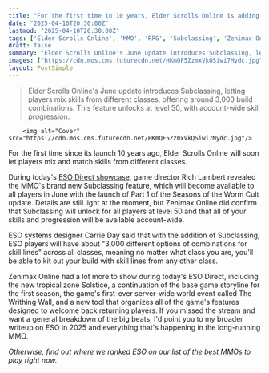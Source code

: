 ```yaml
---
title: "For the first time in 10 years, Elder Scrolls Online is adding Subclassing that'll let you kit out your build with skill lines from other classes"
date: "2025-04-10T20:30:00Z"
lastmod: "2025-04-10T20:30:00Z"
tags: ['Elder Scrolls Online', 'MMO', 'RPG', 'Subclassing', 'Zenimax Online', 'Seasons of the Worm Cult', 'PC', 'Console']
draft: false
summary: "Elder Scrolls Online's June update introduces Subclassing, letting players mix skills from different classes, offering around 3,000 build combinations.  This feature unlocks at level 50, with account-wide skill progression."
images: ["https://cdn.mos.cms.futurecdn.net/HKmQF5ZzmxVkQSiwi7Mydc.jpg"]
layout: PostSimple
---
```

> Elder Scrolls Online's June update introduces Subclassing, letting players mix skills from different classes, offering around 3,000 build combinations.  This feature unlocks at level 50, with account-wide skill progression.


        <img alt="Cover" src="https://cdn.mos.cms.futurecdn.net/HKmQF5ZzmxVkQSiwi7Mydc.jpg"/>
        
For the first time since its launch 10 years ago, Elder Scrolls Online will soon let players mix and match skills from different classes.

During today's [ESO Direct showcase](https://www.youtube.com/watch?v=6lSVd1cR8w0&rco=1), game director Rich Lambert revealed the MMO's brand new Subclassing feature, which will become available to all players in June with the launch of Part 1 of the Seasons of the Worm Cult update. Details are still light at the moment, but Zenimax Online did confirm that Subclassing will unlock for all players at level 50 and that all of your skills and progression will be available account-wide.

ESO systems designer Carrie Day said that with the addition of Subclassing, ESO players will have about "3,000 different options of combinations for skill lines" across all classes, meaning no matter what class you are, you'll be able to kit out your build with skill lines from any other class.

Zenimax Online had a lot more to show during today's ESO Direct, including the new tropical zone Solstice, a continuation of the base game storyline for the first season, the game's first-ever server-wide world event called The Writhing Wall, and a new tool that organizes all of the game's features designed to welcome back returning players. If you missed the stream and want a general breakdown of the big beats, I'd point you to my broader writeup on ESO in 2025 and everything that's happening in the long-running MMO.

*Otherwise, find out where we ranked ESO on our list of the *[<em>best MMOs</em>](https://www.gamesradar.com/best-mmorpg/)* to play right now.*
        